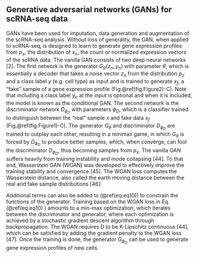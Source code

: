 
## Generative adversarial networks (GANs) for scRNA-seq data {#ch-3-3}

GANs have been used for imputation, data generation and augmentation of the scRNA-seq analysis. Without loss of generality, the GAN, when applied to scRNA-seq, is designed to learn to generate gene expression profiles from $p_{x}$, the distribution of $x_{n}$, the count or normalized expression vectors of the scRNA data. The vanilla GAN consists of two deep neural networks [2]. The first network is the generator $G_{\theta}(z_{n},y_{n})$ with parameter $\theta$, which is essentially a decoder that takes a noise vector $z_{n}$ from the distribution $p_{z}$ and a class label $y$ (e.g. cell type) as input and is trained to generate $x_{f}$, a "fake" sample of a gene expression profile (Fig.\@ref(fig:Figure2)-C). Note that including a class label $y_{n}$ at the input is optional and when it is included, the model is known as the conditional GAN. The second network is the discriminator network $D_{\phi_{D}}$ with parameters $\phi_{D}$, which is a classifier trained to distinguish between the "real" sample $x$ and fake data $x_{f}$ (Fig.\@ref(fig:Figure1)-C). The generator $G_{\theta}$ and discriminator $D_{\phi_{D}}$ are trained to outplay each other, resulting in a minimax game, in which $G_{\theta}$ is forced by $D_{\phi_{D}}$ to produce better samples, which, when converge, can fool the discriminator $D_{\phi_{D}}$, thus becoming samples from $p_{x}$. The vanilla GAN suffers heavily from training instability and mode collapsing [44]. To that end, Wasserstein GAN (WGAN) was developed to effectively improve the training stability and convergence [45]. The WGAN loss computes the Wasserstein distance, also called the earth moving distance between the real and fake sample distributions [46]:  

\begin{equation}
  L(\Theta)=\max_{\phi_{D}}\sum_{n=1}^{N}D_{\phi_{D}}(x_{n})-\sum{n=1}^{N}D_{\phi_{D}}(G_{\theta}(z_{n},y_{n})) (\#eq:eq10)
\end{equation}


Additional terms can also be added to (\@ref(eq:eq10)) to constrain the functions of the generator. Training based on the WGAN loss in Eq. (\@ref(eq:eq10) ) amounts to a min-max optimization, which iterates between the discriminator and generator, where each optimization is achieved by a stochastic gradient descent algorithm through backpropagation. The WGAN requires D to be K-Lipschitz continuous [44], which can be satisfied by adding the gradient penalty to the WGAN loss [47]. Once the training is done, the generator $G_{\phi_{G}}$ can be used to generate gene expression profiles of new cells.
